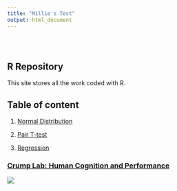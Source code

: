 ```yaml
---
title: "Millie's Test"
output: html_document
---
```


<style type="text/css">
.title {
  display: none;
}

#getting-started img {
  margin-right: 10px;
}

</style>

<div class="row" style="padding-top: 30px;">
<div class="col-sm-6">

# **R Repository**

This site stores all the work coded with R.

## Table of content

1. [Normal Distribution](https://milliewoo.github.io/MillieLearnR/Normal.html)

2. [Pair T-test](https://milliewoo.github.io/MillieLearnR/T-test.html)

3. [Regression](https://milliewoo.github.io/MillieLearnR/Regression.html)


</div>
<div class="col-sm-6">

### [Crump Lab: Human Cognition and Performance](https://crumplab.github.io)

<a href = "https://crumplab.github.io">
![](images/logo.png)
</a>
</div>
